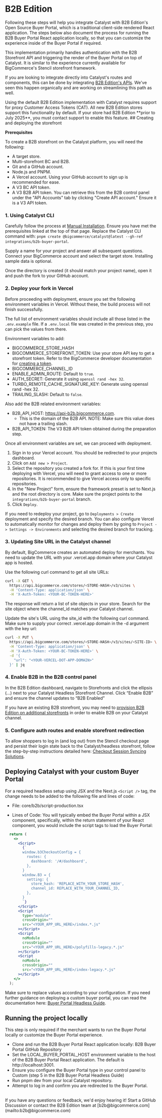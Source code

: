 # B2B Edition

Following these steps will help you integrate Catalyst with B2B Edition's Open Source Buyer Portal, which is a traditional client-side rendered React application. The steps below also document the process for running the B2B Buyer Portal React application locally, so that you can customize the experience inside of the Buyer Portal if required.

This implementation primarily handles authentication with the B2B Storefront API and triggering the render of the Buyer Portal on top of Catalyst. It is similar to the experience currently available for BigCommerce's Stencil storefront framework.

If you are looking to integrate directly into Catalyst's routes and components, this can be done by integrating [B2B Edition's APIs](https://developer.bigcommerce.com/b2b-edition/apis). We've seen this happen organically and are working on streamlining this path as well.

<Callout type="info">
Using the default B2B Edition implementation with Catalyst requires support for proxy Customer Access Tokens (CAT). All new B2B Edition stores support this functionality by default. If your store had B2B Edition **prior to July 2025**, you must contact support to enable this feature.
</Callout>
## Creating and deploying the storefront

**Prerequisites**

To create a B2B storefront on the Catalyst platform, you will need the following:

- A target store. 
- Multi-storefront BC and B2B. 
- Git and a GitHub account. 
- Node.js and PNPM. 
- A Vercel account. Using your GitHub account to sign up is recommended for ease. 
- A V3 BC API token. 
- A V3 B2B API token. You can retrieve this from the B2B control panel under the "API Accounts" tab by clicking "Create API account." Ensure it is a V3 API token. 

### 1. Using Catalyst CLI

Carefully follow the process at [Manual Installation](/docs/storefront/catalyst/development/manual-installation). Ensure you have met the prerequisites linked at the top of that page. Replace the Catalyst CLI command with: `pnpm create @bigcommerce/catalyst@latest --gh-ref integrations/b2b-buyer-portal`.

Supply a name for your project and answer all subsequent questions. Connect your BigCommerce account and select the target store. Installing sample data is optional. 

Once the directory is created (it should match your project name), open it and push the fork to your GitHub account.

### 2. Deploy your fork in Vercel

Before proceeding with deployment, ensure you set the following environment variables in Vercel. Without these, the build process will not finish successfully. 

The full list of environment variables should include all those listed in the `.env.example` file. If a `.env.local` file was created in the previous step, you can pick the values from there. 

Environment variables to add:

- BIGCOMMERCE_STORE_HASH
- BIGCOMMERCE_STOREFRONT_TOKEN: Use your store API key to get a storefront token. Refer to the BigCommerce developer documentation for [creating a token](https://developer.bigcommerce.com/docs/rest-authentication/tokens#create-a-token). 
- BIGCOMMERCE_CHANNEL_ID 
- ENABLE_ADMIN_ROUTE: Default to `true`. 
- AUTH_SECRET: Generate it using `openssl rand -hex 32`. 
- TURBO_REMOTE_CACHE_SIGNATURE_KEY: Generate using openssl rand -hex 32. 
- TRAILING_SLASH: Default to `false`. 

Also add the B2B related environment variables:

- B2B_API_HOST: https://api-b2b.bigcommerce.com.
  - This is the domain of the B2B API. NOTE: Make sure this value does not have a trailing slash.
- B2B_API_TOKEN: The V3 B2B API token obtained during the preparation step. 

Once all environment variables are set, we can proceed with deployment. 

1. Sign in to your Vercel account. You should be redirected to your projects dashboard.
2. Click on `Add new > Project`. 
3. Select the repository you created a fork for.  If this is your first time deploying with Vercel, you will need to grant access to one or more repositories. It is recommended to give Vercel access only to specific repositories. 
4. In the "New Project" form, ensure the framework preset is set to Next.js and the root directory is core. Make sure the project points to the `integrations/b2b-buyer-portal` branch.
5. Click `Deploy`. 

If you need to redeploy your project, go to `Deployments > Create` deployment and specify the desired branch.  You can also configure Vercel to automatically monitor for changes and deploy them by going to `Project -> Settings -> Environments` and selecting the desired branch for tracking. 

### 3. Updating Site URL in the Catalyst channel

By default, BigCommerce creates an automated deploy for merchants. You need to update the URL with your .vercel.app domain where your Catalyst app is hosted. 

Use the following curl command to get all site URLs:

```sh
curl -X GET \
  https://api.bigcommerce.com/stores/<STORE-HASH>/v3/sites \
  -H 'Content-Type: application/json' \
  -H 'X-Auth-Token: <YOUR-BC-TOKEN-HERE>'
```

The response will return a list of site objects in your store. Search for the site object where the channel_id matches your Catalyst channel.

Update the site's URL using the site_id with the following curl command. Make sure to supply your correct .vercel.app domain in the -d argument with the key url: 

```sh
curl -X PUT \
  https://api.bigcommerce.com/stores/<STORE-HASH>/v3/sites/<SITE-ID> \
  -H 'Content-Type: application/json' \
  -H 'X-Auth-Token: <YOUR-BC-TOKEN-HERE>' \
  -d '{
    "url": "<YOUR-VERCEL-DOT-APP-DOMAIN>"
  }' | jq
```

### 4. Enable B2B in the B2B control panel

In the B2B Edition dashboard, navigate to Storefronts and click the ellipsis (...) next to your Catalyst Headless Storefront Channel. Click “Enable B2B” and ensure the channel updates to “B2B Enabled”

If you have an existing B2B storefront, you may need to [provision B2B Edition on additional storefronts](https://support.bigcommerce.com/s/article/B2B-Edition-and-Multi-Storefront?language=en_US) in order to enable B2B on your Catalyst channel.

### 5. Configure auth routes and enable storefront redirection

To allow shoppers to log in (and log out) from the Stencil checkout page and persist their login state back to the Catalyst/headless storefront, follow the step-by-step instructions detailed here: [Checkout Session Syncing Solutions](/docs/storefront/catalyst/development/session-sync).

## Deploying Catalyst with your custom Buyer Portal

For a required headless setup using JSX and the Next.js `<Script />` tag, the change needs to be added to the following file and lines of code:

- File: core/b2b/script-production.tsx 

- Lines of Code: You will typically embed the Buyer Portal within a JSX component, specifically, within the return statement of your React component, you would include the script tags to load the Buyer Portal:

```jsx
  return (
    <>
      <Script>
        {`
        window.b3CheckoutConfig = {
          routes: {
            dashboard: '/#/dashboard',
          },
        }
        window.B3 = {
          setting: {
            store_hash: 'REPLACE_WITH_YOUR_STORE_HASH',  
            channel_id: REPLACE_WITH_YOUR_CHANNEL_ID,
          },
        }
        `}
      </Script>
      <Script
        type="module"
        crossOrigin=""
        src="<YOUR_APP_URL_HERE>/index.*.js"
      ></Script>
      <Script
        noModule
        crossOrigin=""
        src="<YOUR_APP_URL_HERE>/polyfills-legacy.*.js"
      ></Script>
      <Script
        noModule
        crossOrigin=""
        src="<YOUR_APP_URL_HERE>/index-legacy.*.js"
      ></Script>
    </>
  );
```

Make sure to replace values according to your configuration. If you need further guidance on deploying a custom buyer portal, you can read the documentation here: [Buyer Portal Headless Guide](https://github.com/bigcommerce/b2b-buyer-portal/blob/main/docs/headless.md).

## Running the project locally

This step is only required if the merchant wants to run the Buyer Portal locally or customize the Buyer Portal experience.

- Clone and run the B2B Buyer Portal React application locally: B2B Buyer Portal GitHub Repository
- Set the LOCAL_BUYER_PORTAL_HOST environment variable to the host of the B2B Buyer Portal React application. The default is http://localhost:3001.
- Ensure you configure the Buyer Portal type in your control panel to Custom (step 5 in the B2B Buyer Portal Headless Guide)
- Run pnpm dev from your local Catalyst repository.
- Attempt to log in and confirm you are redirected to the Buyer Portal.

<br/>

<Callout type="info">
If you have any questions or feedback, we'd enjoy hearing it! Start a GitHub Discussion or contact the B2B Edition team at [b2b@bigcommerce.com](mailto:b2b@bigcommerce.com)
</Callout>
